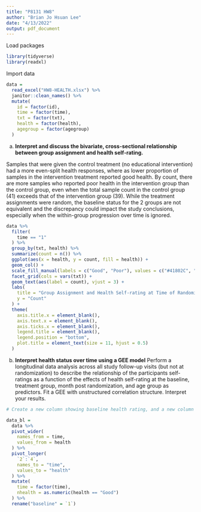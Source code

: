 ```yaml
---
title: "P8131 HW8"
author: "Brian Jo Hsuan Lee"
date: "4/13/2022"
output: pdf_document
---
```


Load packages
```r
library(tidyverse)
library(readxl)
```

Import data
```r
data = 
  read_excel("HW8-HEALTH.xlsx") %>% 
  janitor::clean_names() %>% 
  mutate(
    id = factor(id),
    time = factor(time),
    txt = factor(txt),
    health = factor(health),
    agegroup = factor(agegroup)
  )
```

a) 
**Interpret and discuss the bivariate, cross-sectional relationship between group assignment and health self-rating.**

Samples that were given the control treatment (no educational intervention) had a more even-split health responses, where as lower proportion of samples in the intervention treatment reported good health. By count, there are more samples who reported poor health in the intervention group than the control group, even when the total sample count in the control group (41) exceeds that of the intervention group (39). While the treatment assignments were random, the baseline status for the 2 groups are not equivalent and the discrepancy could impact the study conclusions, especially when the within-group progression over time is ignored. 
```r
data %>% 
  filter(
    time == "1"
  ) %>% 
  group_by(txt, health) %>% 
  summarize(count = n()) %>% 
  ggplot(aes(x = health, y = count, fill = health)) +
  geom_col() +
  scale_fill_manual(labels = c("Good", "Poor"), values = c("#41802C", "#A23E14")) +
  facet_grid(cols = vars(txt)) +
  geom_text(aes(label = count), vjust = 3) +
  labs(
    title = "Group Assignment and Health Self-rating at Time of Randomization",
    y = "Count"
  ) +
  theme(
    axis.title.x = element_blank(),
    axis.text.x = element_blank(),
    axis.ticks.x = element_blank(),
    legend.title = element_blank(),
    legend.position = "bottom",
    plot.title = element_text(size = 11, hjust = 0.5)
  )
```

b)
**Interpret health status over time using a GEE model**
Perform a longitudinal data analysis across all study follow-up visits (but not at randomization) to describe the relationship of the participants self-ratings as a function of the effects of health self-rating at the baseline, treatment group, month post randomization, and age group as predictors. Fit a GEE with unstructured correlation structure. Interpret your results.


```r
# Create a new column showing baseline health rating, and a new column representing good health as 1, poor health as 0

data_bl =
  data %>% 
  pivot_wider(
    names_from = time,
    values_from = health
  ) %>% 
  pivot_longer(
    `2`:`4`, 
    names_to = "time", 
    values_to = "health"
  ) %>% 
  mutate(
    time = factor(time),
    nhealth = as.numeric(health == "Good")
  ) %>% 
  rename("baseline" = `1`)
```


